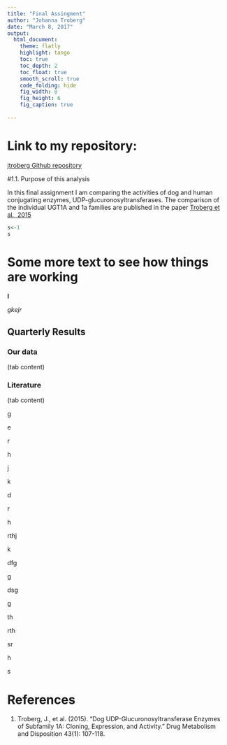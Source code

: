 ```yaml
---
title: "Final Assingment"
author: "Johanna Troberg"
date: "March 8, 2017"
output: 
  html_document: 
    theme: flatly
    highlight: tango
    toc: true
    toc_depth: 2
    toc_float: true
    smooth_scroll: true
    code_folding: hide
    fig_width: 8
    fig_height: 6
    fig_caption: true
    
---
```

# Link to my repository:

[jtroberg Github repository](https://github.com/jtroberg/IODS-final)

#1.1. Purpose of this analysis

In this final assignment I am comparing the activities of dog and human conjugating enzymes, UDP-glucuronosyltransferases. The comparison of the individual UGT1A and 1a families are published in the paper [Troberg et al., 2015](https://jtroberg.github.io/IODS-final/#and_then_some_more_text "References")
```r
s<-1
s
```

# Some more text to see how things are working
**l**

*gkejr*

## Quarterly Results {.tabset .tabset-fade .tabset-pills}

### Our data

(tab content)

### Literature

(tab content)

g

e

r

h

j

k

d

r

h

rthj

k

dfg

g

dsg


g

th

rth

sr

h

s

# References

1. Troberg, J., et al. (2015). "Dog UDP-Glucuronosyltransferase Enzymes of Subfamily 1A: Cloning, Expression, and Activity." Drug Metabolism and Disposition 43(1): 107-118.
